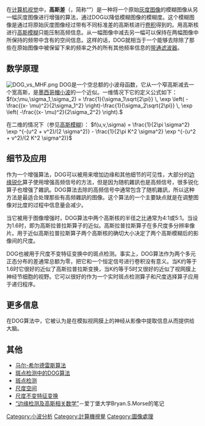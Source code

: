 {{Link style|time=2015-12-11T02:12:47+00:00}}
{{unreferenced|time=2009-12-21T05:12:54+00:00}}
{{FeatureDetectionCompVisNavbox}}
在[[计算机视觉|计算机视觉]]中，'''高斯差'''（{{lang-en|Difference of Gaussians}}，简称“{{lang|en|DOG}}”）是一种将一个原始[[灰度图像|灰度图像]]的模糊图像从另一幅灰度图像进行增强的算法，通过DOG以降低模糊图像的模糊度。这个模糊图像是通过将原始灰度图像经过带有不同标准差的高斯核进行[[卷积|卷积]]得到的。用高斯核进行[[高斯模糊|高斯模糊]]只能压制高频信息。从一幅图像中减去另一幅可以保持在两幅图像中所保持的频带中含有的空间信息。这样的话，DOG就相当于一个能够去除除了那些在原始图像中被保留下来的频率之外的所有其他频率信息的[[带通滤波器|带通滤波器]]。

== 数学原理 ==
[[Image:DOG_vs_MHF.png|thumb]]
DOG是一个空总额的小波母函数，它从一个窄高斯减去一个宽高斯，是[[墨西哥帽小波|墨西哥帽小波]]的一个近似。一维情况下它的定义公式如下：
<math>
f(x;\mu,\sigma_1,\sigma_2)
=
\frac{1}{\sigma_1\sqrt{2\pi}} \, \exp \left( -\frac{(x- \mu)^2}{2\sigma_1^2} \right)-\frac{1}{\sigma_2\sqrt{2\pi}} \, \exp \left( -\frac{(x- \mu)^2}{2\sigma_2^2} \right).</math>

在二维的情况下（参见[[高斯模糊|高斯模糊]]）：
<math>
f(u,v,\sigma)
=
\frac{1}{2\pi \sigma^2} \exp ^{-(u^2 + v^2)/(2 \sigma^2)} - \frac{1}{2\pi K^2 \sigma^2}  \exp ^{-(u^2 + v^2)/(2 K^2 \sigma^2)}

</math>

==细节及应用==
作为一个增强算法，DOG可以被用来增加边缘和其他细节的可见性，大部分的[[边缘检测|边缘锐化]]算子使用增强高频信号的方法，但是因为随机雜訊也是高频信号，很多锐化算子也增强了雜訊。DOG算法去除的高频信号中通常包含了随机雜訊，所以这种方法是最适合处理那些有高频雜訊的图像。这个算法的一个主要缺点就是在调整图像对比度的过程中信息量会减少。

当它被用于图像增强时，DOG算法中两个高斯核的半径之比通常为4:1或5:1。当设为1.6时，即为高斯拉普拉斯算子的近似。高斯拉普拉斯算子在多尺度多分辨率像片。用于近似高斯拉普拉斯算子两个高斯核的确切大小决定了两个高斯模糊后的影像间的尺度。

DOG也被用于尺度不变特征变换中的斑点检测。事实上，DOG算法作为两个多元正态分布的差通常总额为零，把它和一个恒定信号进行卷积没有意义。当K约等于1.6时它很好的近似了高斯拉普拉斯变换，当K约等于5时又很好的近似了视网膜上神经节细胞的视野。它可以很好的作为一个实时斑点检测算子和尺度选择算子应用于递归程序。

==更多信息==
在DOG算法中，它被认为是在模拟视网膜上的神经从影像中提取信息从而提供给大脑。
==其他==
*[[:en:Marr-Hildreth_algorithm|马尔-希尔德雷斯算法]]
*[[:en:Blob_detection#The_difference_of_Gaussians_approach|斑点检测中的DOG算法]]
*[[:en:Blob_detection|斑点检测]]
*[[:en:Scale-space|尺度空间]]
*[[:en:Scale-invariant_feature_transform|尺度不变特征变换]]
*[http://homepages.inf.ed.ac.uk/rbf/CVonline/LOCAL_COPIES/MORSE/edges.pdf “边缘检测及高斯相关数学”]－爱丁堡大学Bryan.S.Morse的笔记

[[Category:小波分析|Category:小波分析]]
[[Category:計算機視覺|Category:計算機視覺]]
[[Category:圖像處理|Category:圖像處理]]